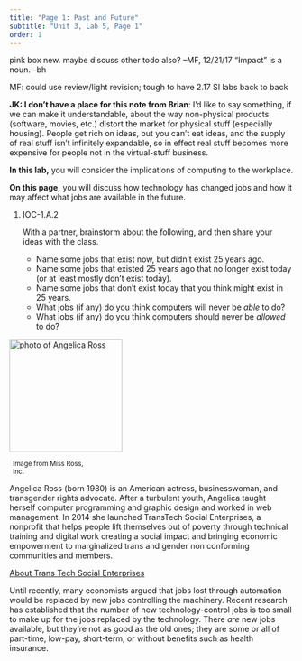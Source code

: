 ```yaml
---
title: "Page 1: Past and Future"
subtitle: "Unit 3, Lab 5, Page 1"
order: 1
---
```


::: todo
pink box new. maybe discuss other todo also? --MF, 12/21/17 "Impact"
is a noun. --bh

MF: could use review/light revision; tough to have 2.17 SI labs back
to back
:::

::: todo
**JK: I don't have a place for this note from Brian**: I'd
like to say something, if we can make it understandable, about the way
non-physical products (software, movies, etc.) distort the market for
physical stuff (especially housing). People get rich on ideas, but you
can't eat ideas, and the supply of real stuff isn't infinitely
expandable, so in effect real stuff becomes more expensive for people
not in the virtual-stuff business.
:::

::: learn
**In this lab,** you will consider the implications of
computing to the workplace.

**On this page,** you will discuss how technology has
changed jobs and how it may affect what jobs are available in the
future.
:::

::: {#first .forYouToDo}
<ol>

<li>

::: ap-standard
IOC-1.A.2
:::

With a partner, brainstorm about the following, and then share your
ideas with the class.

<ul>

<li>Name some jobs that exist now, but didn't exist 25 years ago.</li>

<li>Name some jobs that existed 25 years ago that no longer exist today
(or at least mostly don't exist today).</li>

<li>Name some jobs that don't exist today that you think might exist in
25 years.</li>

<li>What jobs (if any) do you think computers will never be
<em>able</em> to do?</li>

<li>What jobs (if any) do you think computers should never be
<em>allowed</em> to do?</li>

</ul>

</li>

</ol>
:::

::: atworkFullWidth
::: float-end
<img src="/img/atwork/Angelica_Ross.jpg" title="photo of Angelica Ross" alt="photo of Angelica Ross" class="noshadow" height="200px"/><br />

::: {.endnote style="width:146px;margin:6px;"}
<small>Image from Miss Ross, Inc.</small>
:::
:::

Angelica Ross (born 1980) is an American actress, businesswoman, and
transgender rights advocate. After a turbulent youth, Angelica taught
herself computer programming and graphic design and worked in web
management. In 2014 she launched TransTech Social Enterprises, a
nonprofit that helps people lift themselves out of poverty through
technical training and digital work creating a social impact and
bringing economic empowerment to marginalized trans and gender non
conforming communities and members.

<a href="https://transtechsocial.org/about/" title="About Trans Tech Social Enterprises" target="_blank">About
Trans Tech Social Enterprises</a>
:::

Until recently, many economists argued that jobs lost through
automation would be replaced by new jobs controlling the machinery.
Recent research has established that the number of new
technology-control jobs is too small to make up for the jobs replaced by
the technology. There <em>are</em> new jobs available, but they're not
as good as the old ones; they are some or all of part-time, low-pay,
short-term, or without benefits such as health insurance.
